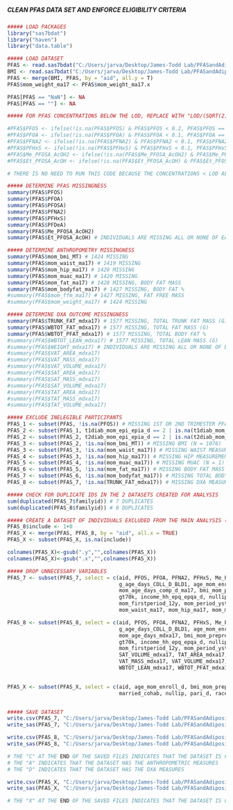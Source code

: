 #####                                                        #####
##### CLEAN PFAS DATA SET AND ENFORCE ELIGIBILITY CRITERIA #####
#####                                                        #####

```r
##### LOAD PACKAGES
library("sas7bdat")
library("haven")
library("data.table")

```

```r
##### LOAD DATASET
PFAS <- read.sas7bdat("C:/Users/jarva/Desktop/James-Todd Lab/PFASandAdiposity/Data/ja_062922_3.sas7bdat")
BMI <- read.sas7bdat("C:/Users/jarva/Desktop/James-Todd Lab/PFASandAdiposity/Data/ja_071022.sas7bdat")
PFAS <- merge(BMI, PFAS, by = "aid", all.y = T)
PFAS$mom_weight_ma17 <- PFAS$mom_weight_ma17.x 

PFAS[PFAS == "NaN"] <- NA
PFAS[PFAS == ""] <- NA

```

```r
##### FOR PFAS CONCENTRATIONS BELOW THE LOD, REPLACE WITH "LOD/(SQRT(2))"

#PFAS$PFOS <- ifelse(!is.na(PFAS$PFOS) & PFAS$PFOS < 0.2, PFAS$PFOS == (0.2/(sqrt(2))), PFAS$PFOS)
#PFAS$PFOA <- ifelse(!is.na(PFAS$PFOA) & PFAS$PFOA < 0.1, PFAS$PFOA == (0.1/(sqrt(2))), PFAS$PFOA)
#PFAS$PFNA2 <- ifelse(!is.na(PFAS$PFNA2) & PFAS$PFNA2 < 0.1, PFAS$PFNA2 == (0.1/(sqrt(2))), PFAS$PFNA2)
#PFAS$PFHxS <- ifelse(!is.na(PFAS$PFHxS) & PFAS$PFHxS < 0.1, PFAS$PFHxS == (0.1/(sqrt(2))), PFAS$PFHxS)
#PFAS$Me_PFOSA_AcOH2 <- ifelse(!is.na(PFAS$Me_PFOSA_AcOH2) & PFAS$Me_PFOSA_AcOH2 < 0.1, PFAS$Me_PFOSA_AcOH2 == (0.1/(sqrt(2))), PFAS$Me_PFOSA_AcOH2)
#PFAS$Et_PFOSA_AcOH <- ifelse(!is.na(PFAS$Et_PFOSA_AcOH) & PFAS$Et_PFOSA_AcOH < 0.1, PFAS$Et_PFOSA_AcOH == (0.1/(sqrt(2))), PFAS$Et_PFOSA_AcOH)

# THERE IS NO NEED TO RUN THIS CODE BECAUSE THE CONCENTRATIONS < LOD ALREADY EQUAL LOD/SQRT(2)

```

```r
##### DETERMINE PFAS MISSINGNESS
summary(PFAS$PFOS)
summary(PFAS$PFOA)
summary(PFAS$PFOSA)
summary(PFAS$PFNA2)
summary(PFAS$PFHxS)
summary(PFAS$PFDeA)
summary(PFAS$Me_PFOSA_AcOH2)
summary(PFAS$Et_PFOSA_AcOH) # INDIVIDUALS ARE MISSING ALL OR NONE OF EACH PFAS (N = 483)

##### DETERMINE ANTHROPOMETRY MISSINGNESS
summary(PFAS$mom_bmi_MT) # 1424 MISSING
summary(PFAS$mom_waist_ma17) # 1419 MISSING
summary(PFAS$mom_hip_ma17) # 1420 MISSING
summary(PFAS$mom_muac_ma17) # 1420 MISSING
summary(PFAS$mom_fat_ma17) # 1428 MISSING, BODY FAT MASS
summary(PFAS$mom_bodyfat_ma17) # 1427 MISSING, BODY FAT %
#summary(PFAS$mom_ffm_ma17) # 1427 MISSING, FAT FREE MASS
#summary(PFAS$mom_weight_ma17) # 1424 MISSING

##### DETERMINE DXA OUTCOME MISSINGNESS
summary(PFAS$TRUNK_FAT_mdxa17) # 1577 MISSING, TOTAL TRUNK FAT MASS (G)
summary(PFAS$WBTOT_FAT_mdxa17) # 1577 MISSING, TOTAL FAT MASS (G)
summary(PFAS$WBTOT_PFAT_mdxa17) # 1577 MISSING, TOTAL BODY FAT %
#summary(PFAS$WBTOT_LEAN_mdxa17) # 1577 MISSING, TOTAL LEAN MASS (G)
#summary(PFAS$WEIGHT_mdxa17) # INDIVIDUALS ARE MISSING ALL OR NONE OF EACH DXA MEASURE (N = 1577)
#summary(PFAS$VAT_AREA_mdxa17)
#summary(PFAS$VAT_MASS_mdxa17)
#summary(PFAS$VAT_VOLUME_mdxa17)
#summary(PFAS$SAT_AREA_mdxa17)
#summary(PFAS$SAT_MASS_mdxa17)
#summary(PFAS$SAT_VOLUME_mdxa17)
#summary(PFAS$TAT_AREA_mdxa17)
#summary(PFAS$TAT_MASS_mdxa17)
#summary(PFAS$TAT_VOLUME_mdxa17) 

```

```r
##### EXCLUDE INELEGIBLE PARTICIPANTS
PFAS_1 <- subset(PFAS, !is.na(PFOS)) # MISSING 1ST OR 2ND TRIMESTER PFAS DATA (I.E., 22 WEEKS GESTATION)
PFAS_2 <- subset(PFAS_1, t1diab_mom_epi_epia_d == 2 | is.na(t1diab_mom_epi_epia_d)) # HISTORY OF T1 DIABETES
PFAS_2 <- subset(PFAS_2, t2diab_mom_epi_epia_d == 2 | is.na(t2diab_mom_epi_epia_d)) # HISTORY OF T2 DIABETES
PFAS_3 <- subset(PFAS_2, !is.na(mom_bmi_MT)) # MISSING BMI (N = 1076)
PFAS_3 <- subset(PFAS_3, !is.na(mom_waist_ma17)) # MISSING WAIST MEASUREMENT (N = 0)
PFAS_4 <- subset(PFAS_3, !is.na(mom_hip_ma17)) # MISSING HIP MEASUREMENT (N = 1)
PFAS_5 <- subset(PFAS_4, !is.na(mom_muac_ma17)) # MISSING MUAC (N = 1)
PFAS_6 <- subset(PFAS_5, !is.na(mom_fat_ma17)) # MISSING BODY FAT MASS (N = 4)
PFAS_7 <- subset(PFAS_6, !is.na(mom_bodyfat_ma17)) # MISSING TOTAL BODY FAT % (N = 0)
PFAS_8 <- subset(PFAS_7, !is.na(TRUNK_FAT_mdxa17)) # MISSING DXA MEASURES (N = 121)

```

```r
##### CHECK FOR DUPLICATE IDS IN THE 2 DATASETS CREATED FOR ANALYSIS
sum(duplicated(PFAS_7$familyid)) # 7 DUPLICATES
sum(duplicated(PFAS_8$familyid)) # 0 DUPLICATES

```

```r
##### CREATE A DATASET OF INDIVIDUALS EXCLUDED FROM THE MAIN ANALYSIS (I.E., "PFAS_X")
PFAS_8$include <- 1+0
PFAS_X <- merge(PFAS, PFAS_8, by = "aid", all.x = TRUE)
PFAS_X <- subset(PFAS_X, is.na(include))

colnames(PFAS_X)<-gsub(".y","",colnames(PFAS_X))
colnames(PFAS_X)<-gsub(".x","",colnames(PFAS_X))

```

```r
##### DROP UNNECESSARY VARIABLES
PFAS_7 <- subset(PFAS_7, select = c(aid, PFOS, PFOA, PFNA2, PFHxS, Me_PFOSA_AcOH2, Et_PFOSA_AcOH, PFDeA, PFOSA,
                                    g_age_days_COLL_D_BLD1, age_mom_enroll_d, age_days_comp_d_ma17, age_days_mdxa17, 
                                    mom_age_days_comp_d_ma17, bmi_mom_prepreg_d, race2_mom_epi_epia_d, coll_grad, 
                                    gt70k, income_hh_epq_epqa_d, nullip, parity_d, smokpreg_final_d, married_cohab, 
                                    mom_firstperiod_12y, mom_period_ystopped_age_qu17, mom_bmi_MT, mom_weight_ma17, 
                                    mom_waist_ma17, mom_hip_ma17, mom_muac_ma17, mom_bodyfat_ma17, mom_ffm_ma17, mom_fat_ma17))

PFAS_8 <- subset(PFAS_8, select = c(aid, PFOS, PFOA, PFNA2, PFHxS, Me_PFOSA_AcOH2, Et_PFOSA_AcOH, PFDeA, PFOSA,
                                    g_age_days_COLL_D_BLD1, age_mom_enroll_d, age_days_comp_d_ma17, age_days_mdxa17, 
                                    mom_age_days_mdxa17, bmi_mom_prepreg_d, race2_mom_epi_epia_d, coll_grad, 
                                    gt70k, income_hh_epq_epqa_d, nullip, parity_d, smokpreg_final_d, married_cohab, 
                                    mom_firstperiod_12y, mom_period_ystopped_age_qu17, SAT_AREA_mdxa17, SAT_MASS_mdxa17, 
                                    SAT_VOLUME_mdxa17, TAT_AREA_mdxa17, TAT_MASS_mdxa17, TAT_VOLUME_mdxa17, VAT_AREA_mdxa17, 
                                    VAT_MASS_mdxa17, VAT_VOLUME_mdxa17, WEIGHT_mdxa17, TRUNK_FAT_mdxa17, WBTOT_FAT_mdxa17,
                                    WBTOT_LEAN_mdxa17, WBTOT_PFAT_mdxa17))

 
PFAS_X <- subset(PFAS_X, select = c(aid, age_mom_enroll_d, bmi_mom_prepreg_d, coll_grad, gt70k, mom_firstperiod_1,
                                    married_cohab, nullip, pari_d, race2_mom_epi_epia_d, smokpreg_final_d))


##### SAVE DATASET
write.csv(PFAS_7, "C:/Users/jarva/Desktop/James-Todd Lab/PFASandAdiposity/Data/PFAS_A_C.csv", row.names = T)
write_sas(PFAS_7, "C:/Users/jarva/Desktop/James-Todd Lab/PFASandAdiposity/Data/PFAS_A_C.sas7bdat")

write.csv(PFAS_8, "C:/Users/jarva/Desktop/James-Todd Lab/PFASandAdiposity/Data/PFAS_D_C.csv", row.names = T)
write_sas(PFAS_8, "C:/Users/jarva/Desktop/James-Todd Lab/PFASandAdiposity/Data/PFAS_D_C.sas7bdat")

# THE "C" AT THE END OF THE SAVED FILES INDICATES THAT THE DATASET IS CLEAN
# THE "A" INDICATES THAT THE DATASET HAS THE ANTHROPOMETRIC MEASURES
# THE "D" INDICATES THAT THE DATASET HAS THE DXA MEASURES

write.csv(PFAS_X, "C:/Users/jarva/Desktop/James-Todd Lab/PFASandAdiposity/Data/PFAS_X.csv", row.names = T)
write_sas(PFAS_X, "C:/Users/jarva/Desktop/James-Todd Lab/PFASandAdiposity/Data/PFAS_X.sas7bdat")

# THE "X" AT THE END OF THE SAVED FILES INDICATES THAT THE DATASET IS COMPOSED OF EXCLUDED INDIVIDUALS

```
